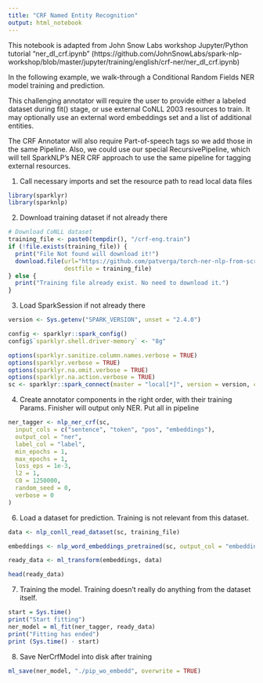 ```yaml
---
title: "CRF Named Entity Recognition"
output: html_notebook
---
```


This notebook is adapted from John Snow Labs workshop Jupyter/Python tutorial "ner_dl_crf.ipynb"
(https://github.com/JohnSnowLabs/spark-nlp-workshop/blob/master/jupyter/training/english/crf-ner/ner_dl_crf.ipynb)

In the following example, we walk-through a Conditional Random Fields NER model training and prediction.

This challenging annotator will require the user to provide either a labeled dataset during fit() stage, or use external CoNLL 2003 resources to train. It may optionally use an external word embeddings set and a list of additional entities.

The CRF Annotator will also require Part-of-speech tags so we add those in the same Pipeline. Also, we could use our special RecursivePipeline, which will tell SparkNLP's NER CRF approach to use the same pipeline for tagging external resources.

1. Call necessary imports and set the resource path to read local data files
```r
library(sparklyr)
library(sparknlp)
```

2. Download training dataset if not already there
```r
# Download CoNLL dataset
training_file <- paste0(tempdir(), "/crf-eng.train")
if (!file.exists(training_file)) {
  print("File Not found will download it!")
  download.file(url="https://github.com/patverga/torch-ner-nlp-from-scratch/raw/master/data/conll2003/eng.train",
                destfile = training_file)
} else {
  print("Training file already exist. No need to download it.")
}
```

3. Load SparkSession if not already there
```r
version <- Sys.getenv("SPARK_VERSION", unset = "2.4.0")

config <- sparklyr::spark_config()
config$`sparklyr.shell.driver-memory` <- "8g"

options(sparklyr.sanitize.column.names.verbose = TRUE)
options(sparklyr.verbose = TRUE)
options(sparklyr.na.omit.verbose = TRUE)
options(sparklyr.na.action.verbose = TRUE)
sc <- sparklyr::spark_connect(master = "local[*]", version = version, config = config)
```

4. Create annotator components in the right order, with their training Params. Finisher will output only NER. Put all in pipeline
```r
ner_tagger <- nlp_ner_crf(sc,
  input_cols = c("sentence", "token", "pos", "embeddings"),
  output_col = "ner",
  label_col = "label",
  min_epochs = 1,
  max_epochs = 1,
  loss_eps = 1e-3,
  l2 = 1,
  C0 = 1250000,
  random_seed = 0,
  verbose = 0
)
```

6. Load a dataset for prediction. Training is not relevant from this dataset.
```r
data <- nlp_conll_read_dataset(sc, training_file)

embeddings <- nlp_word_embeddings_pretrained(sc, output_col = "embeddings")

ready_data <- ml_transform(embeddings, data)

head(ready_data)
```
7. Training the model. Training doesn't really do anything from the dataset itself.
```r
start = Sys.time()
print("Start fitting")
ner_model = ml_fit(ner_tagger, ready_data)
print("Fitting has ended")
print (Sys.time() - start)
```
8. Save NerCrfModel into disk after training
```r
ml_save(ner_model, "./pip_wo_embedd", overwrite = TRUE)
```




